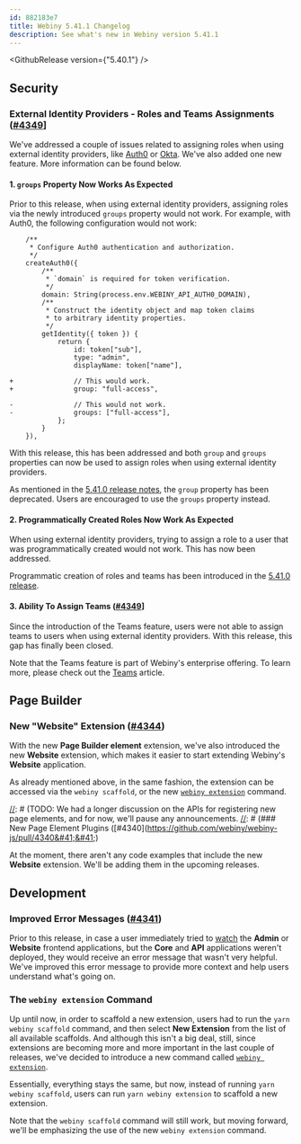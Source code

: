 ```yaml
---
id: 882183e7
title: Webiny 5.41.1 Changelog
description: See what's new in Webiny version 5.41.1
---
```


<GithubRelease version={"5.40.1"} />

## Security

### External Identity Providers - Roles and Teams Assignments ([#4349](https://github.com/webiny/webiny-js/pull/4349)]

We've addressed a couple of issues related to assigning roles when using external identity providers, like [Auth0](/docs/enterprise/auth0-integration) or [Okta](/docs/enterprise/okta-integration). We've also added one new feature. More information can be found below.

#### 1. `groups` Property Now Works As Expected

Prior to this release, when using external identity providers, assigning roles via the newly introduced `groups` property would not work. For example, with Auth0, the following configuration would not work:

```diff-ts
    /**
     * Configure Auth0 authentication and authorization.
     */
    createAuth0({
        /**
         * `domain` is required for token verification.
         */
        domain: String(process.env.WEBINY_API_AUTH0_DOMAIN),
        /**
         * Construct the identity object and map token claims
         * to arbitrary identity properties.
         */
        getIdentity({ token }) {
            return {
                id: token["sub"],
                type: "admin",
                displayName: token["name"],
                
+               // This would work.
+               group: "full-access",

-               // This would not work.
-               groups: ["full-access"],
            };
        }
    }),
```

With this release, this has been addressed and both `group` and `groups` properties can now be used to assign roles when using external identity providers.

<Alert>

  As mentioned in the [5.41.0 release notes](/docs/release-notes/5.41.0/changelog), the `group` property has been deprecated. Users are encouraged to use the `groups` property instead.

</Alert>

#### 2. Programmatically Created Roles Now Work As Expected

When using external identity providers, trying to assign a role to a user that was programmatically created would not work. This has now been addressed.

<Alert>

  Programmatic creation of roles and teams has been introduced in the [5.41.0 release](/docs/release-notes/5.41.0/changelog#programmatic-creation-of-roles-and-teams-4303).

</Alert>

#### 3. Ability To Assign Teams ([#4349](https://github.com/webiny/webiny-js/pull/4349)]

Since the introduction of the Teams feature, users were not able to assign teams to users when using external identity providers. With this release, this gap has finally been closed.

<Alert type="info">

  Note that the Teams feature is part of Webiny's enterprise offering. To learn more, please check out the
  [Teams](/docs/enterprise/aacl/teams) article.

</Alert>

## Page Builder

[//]: # (TODO: We had a longer discussion on the APIs for registering new page elements, and for now, we'll pause any announcements.)
[//]: # (### New "Page Builder Element" Extension &#40;[#4342]&#40;https://github.com/webiny/webiny-js/pull/4342&#41;&#41;)

[//]: # ()
[//]: # (We've introduced a new type of an extension called Page Builder element.)

[//]: # ()
[//]: # (Once run, the extension will make sure a users ends up with all of the required files and configurations for a new Page Builder element plugin. This will make it easier for users to start developing new Page Builder elements.)

[//]: # ()
[//]: # (The extension can be accessed like any other extension, via the `yarn webiny scaffold` command, by then selecting **New Extension** from the list of all available scaffolds, and ultimately choosing **Page Builder Element**.)

### New "Website" Extension ([#4344](https://github.com/webiny/webiny-js/pull/4344))

With the new **Page Builder element** extension, we've also introduced the new **Website** extension, which makes it easier to start extending Webiny's **Website** application.

As already mentioned above, in the same fashion, the extension can be accessed via the `webiny scaffold`, or the new [`webiny extension`](/docs/release-notes/5.41.1/changelog#the-webiny-extension-command) command.

[//]: # (TODO: We had a longer discussion on the APIs for registering new page elements, and for now, we'll pause any announcements.
[//]: # (### New Page Element Plugins &#40;[#4340]&#40;https://github.com/webiny/webiny-js/pull/4340&#41;&#41;)

[//]: # ()
[//]: # (In order to be more in line with the new [Page Builder element extension]&#40;/docs/release-notes/5.41.1/changelog#new-page-builder-element-extension-4342&#41;, and also some of the best practices we've been pushing lately, we've updated the existing Page Builder element plugins. Essentially, instead of using plain JavaScript objects, users will now do the same via React components.)

[//]: # ()
[//]: # (Note that the previous way of creating Page Builder element plugins will still work, but moving on, we recommend using the new way.)

[//]: # (<Alert type={"info"}>)

[//]: # ()
[//]: # (Our existing [Create a Custom Page Element]&#40;/docs/page-builder/extending/create-a-page-element&#41; article has been)

[//]: # (updated to reflect these changes.)

[//]: # ()
[//]: # (</Alert>)

<Alert>

  At the moment, there aren't any code examples that include the new **Website** extension. We'll be adding them in the upcoming releases.

</Alert>

## Development

### Improved Error Messages ([#4341](https://github.com/webiny/webiny-js/pull/4341))

Prior to this release, in case a user immediately tried to [watch](/docs/core-development-concepts/basics/watch-command) the **Admin** or **Website** frontend applications, but the **Core** and **API** applications weren't deployed, they would receive an error message that wasn't very helpful. We've improved this error message to provide more context and help users understand what's going on.

### The `webiny extension` Command

Up until now, in order to scaffold a new extension, users had to run the `yarn webiny scaffold` command, and then select **New Extension** from the list of all available scaffolds. And although this isn't a big deal, still, since extensions are becoming more and more important in the last couple of releases, we've decided to introduce a new command called [`webiny extension`](/docs/core-development-concepts/basics/webiny-cli#yarn-webiny-extension).

Essentially, everything stays the same, but now, instead of running `yarn webiny scaffold`, users can run `yarn webiny extension` to scaffold a new extension.

Note that the `webiny scaffold` command will still work, but moving forward, we'll be emphasizing the use of the new `webiny extension` command.
